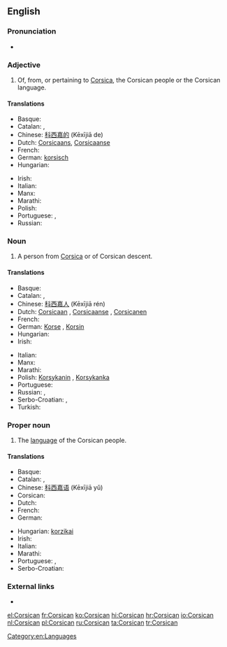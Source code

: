 {{interwiktionary|code=co}}
==English==

{{wikipedia}}

===Pronunciation===
* {{audio|en-us-Corsican.ogg|Audio (US)}}

===Adjective===
{{en-adj|-}}

# Of, from, or pertaining to [[Corsica]], the Corsican people or the Corsican language.

====Translations====
{{trans-top|of, from, or pertaining to Corsica}}
* Basque: {{t-|eu|korsikar}}
* Catalan: {{t+|ca|cors|m}}, {{t-|ca|corsa|f}}
* Chinese: [[科西嘉的]] (Kēxījiā de)
* Dutch: [[Corsicaans]], [[Corsicaanse]]
* French: {{t+|fr|corse}}
* German: [[korsisch]]
* Hungarian: {{t+|hu|korzikai}}
{{trans-mid}}
* Irish: {{t-|ga|Corsacach}}
* Italian: {{t+|it|corso}}
* Manx: {{t-|gv|Corsickagh}}
* Marathi: {{t-|mr|कॉर्सिकन|tr=kǒrsikana|sc=Deva}}
* Polish: {{t+|pl|korsykański|m}}
* Portuguese: {{t+|pt|córsico|m}}, {{t+|pt|corso|m}}
* Russian: {{t+|ru|корсиканский|sc=Cyrl}}
{{trans-bottom}}

===Noun===
{{en-noun}}

# A person from [[Corsica]] or of Corsican descent.

====Translations====
{{trans-top|person from Corsica or of Corsican descent}}
* Basque: {{t-|eu|korsikar}}
* Catalan: {{t+|ca|cors|m}}, {{t-|ca|corsa|f}}
* Chinese: [[科西嘉人]] (Kēxījiā rén)
* Dutch: [[Corsicaan]] {{m}}, [[Corsicaanse]] {{f}}, [[Corsicanen]] {{p}}
* French: {{t+|fr|Corse|m|f}}
* German: [[Korse]] {{m}}, [[Korsin]] {{f}}
* Hungarian: {{t+|hu|korzikai}}
* Irish: {{t-|ga|Corsacach|m}}
{{trans-mid}}
* Italian: {{t+|it|corso}}
* Manx: {{t-|gv|Corsickagh|m}}
* Marathi: {{t-|mr|कॉर्सिकन|tr=kǒrsikana|sc=Deva}}
* Polish: [[Korsykanin]] {{m}}, [[Korsykanka]] {{f}}
* Portuguese: {{t+|pt|córsico|m}}
* Russian: {{t+|ru|корсиканец|m|sc=Cyrl}},  {{t+|ru|корсиканка|f|sc=Cyrl}}
* Serbo-Croatian: {{t-|sh|Korzikanac|m}}, {{t-|sh|Korzikanka|f}}
* Turkish: {{t-|tr|Korsikalı}}
{{trans-bottom}}

===Proper noun===
{{en-proper noun}}

# The [[language]] of the Corsican people.

====Translations====
{{trans-top|language}}
* Basque: {{t+|eu|korsikera}}
* Catalan: {{t+|ca|cors|m}}, {{t-|ca|corsa|f}}
* Chinese: [[科西嘉语]] (Kēxījiā yǔ)
* Corsican: {{t-|co|Corsu}}
* Dutch: {{t+|nl|Corsicaans|n}}
* French: {{t+|fr|corse|m}}
* German: {{t+|de|Korsisch|n}}
{{trans-mid}}
* Hungarian: [[korzikai]]
* Irish: {{t-|ga|Corsaicis|f}}
* Italian: {{t+|it|corso}}
* Marathi: {{t-|mr|कॉर्सिकन|f|tr=kǒrsikana|sc=Deva}}
* Portuguese: {{t+|pt|córsico|m}}, {{t+|pt|corso|m}}
* Serbo-Croatian: {{t-|sh|korzički}}
{{trans-bottom}}

===External links===
* {{ISO 639|link=Ethnologue|1code=co|code=cos}}

[[Category:en:Languages]]

[[el:Corsican]]
[[fr:Corsican]]
[[ko:Corsican]]
[[hi:Corsican]]
[[hr:Corsican]]
[[io:Corsican]]
[[nl:Corsican]]
[[pl:Corsican]]
[[ru:Corsican]]
[[ta:Corsican]]
[[tr:Corsican]]